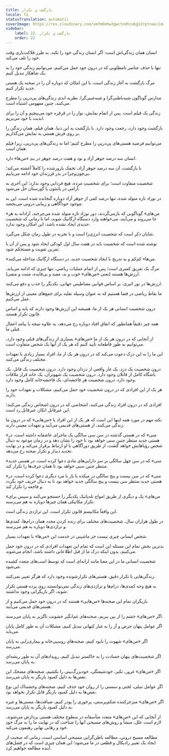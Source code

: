 ```yaml
---
title: بازگشت و تکرار
locale: fa
statusTranslation: automatic
coverImage: https://res.cloudinary.com/xmfm6mhw3gwctndtcubgx2rptnae/image/upload/v1741354419/small_cover_la_gran_rebelion_28716e29d2.webp
sidebar:
    label: 22. بازگشت و تکرار
    order: 22
---
```

انسان همان زندگی‌اش است: اگر انسان زندگی خود را نکند، به طرز فلاکت‌باری وقت خود را تلف می‌کند.

تنها با حذف عناصر نامطلوبی که در درون خود حمل می‌کنیم، می‌توانیم زندگی خود را به یک شاهکار تبدیل کنیم.

مرگ بازگشت به آغاز زندگی است، با این امکان که دوباره آن را در صحنه یک هستی جدید تکرار کنیم.

مدارس گوناگون شبه‌باطنی‌گرا و شبه‌غیبی‌گرا، نظریه ابدی زندگی‌های پی‌درپی را مطرح می‌کنند، چنین مفهومی اشتباه است.

زندگی یک فیلم است. پس از اتمام نمایش، نوار را در قرقره خود می‌پیچیم و آن را برای ابدیت با خود می‌بریم.

بازگشت وجود دارد، رجعت وجود دارد. با بازگشت به این دنیا، همان فیلم، همان زندگی را بر روی فرش هستی به نمایش می‌گذاریم.

می‌توانیم فرضیه هستی‌های پی‌درپی را مطرح کنیم؛ اما نه زندگی‌های پی‌درپی، زیرا فیلم همان است.

انسان سه درصد جوهر آزاد و نود و هفت درصد جوهر در بندِ «من‌ها» دارد.

با بازگشت، آن سه درصد جوهر آزاد، تخمک بارورشده را کاملاً آغشته می‌کند؛ بی‌چون‌وچرا در بذر فرزندان خود ادامه می‌یابیم.

شخصیت متفاوت است؛ برای شخصیتِ مرده، هیچ فردایی وجود ندارد؛ این آخری به آرامی در پانتئون یا گورستان حل می‌شود.

در نوزاد تازه متولد شده، تنها درصد کمی از جوهر آزاد دوباره گنجانده شده است. این به موجود خودآگاهی و زیبایی درونی می‌بخشد.

«من‌های» گوناگونی که بازمی‌گردند، دور نوزاد تازه متولد شده می‌چرخند، آزادانه به هر جا می‌روند و می‌آیند، می‌خواهند وارد دستگاه ارگانیک شوند، اما تا زمانی که شخصیت جدیدی ایجاد نشده باشد، این امکان وجود ندارد.

شایان ذکر است که شخصیت انرژی‌زا است و با تجربه در طول زمان شکل می‌گیرد.

نوشته شده است که شخصیت باید در هفت سال اول کودکی ایجاد شود و پس از آن با تمرین تقویت و مستحکم شود.

«من‌ها» کم‌کم و به تدریج با ایجاد شخصیت جدید، در دستگاه ارگانیک مداخله می‌کنند.

مرگ یک تفریق کسری است؛ پس از اتمام عملیات ریاضی، تنها چیزی که ادامه می‌یابد، ارزش‌ها هستند (یعنی «من‌های» خوب و بد، مفید و بی‌فایده، مثبت و منفی).

ارزش‌ها در نور اثیری، بر اساس قوانین مغناطیس جهانی، یکدیگر را جذب و دفع می‌کنند.

ما نقاط ریاضی در فضا هستیم که به عنوان وسیله نقلیه برای جمع‌های معینی از ارزش‌ها عمل می‌کنیم.

درون شخصیت انسانی هر یک از ما، همیشه این ارزش‌ها وجود دارند که پایه و اساس قانون تکرار هستند.

همه چیز دقیقاً همانطور که اتفاق افتاد دوباره رخ می‌دهد، به علاوه نتیجه یا پیامد اعمال قبلی ما.

از آنجایی که در درون هر یک از ما «من‌های» بسیاری از زندگی‌های قبلی وجود دارد، می‌توانیم به طور قاطعانه تأیید کنیم که هر یک از آنها یک شخص متفاوت است.

این ما را به این درک دعوت می‌کند که در درون هر یک از ما، افراد بسیار زیادی با تعهدات مختلف زندگی می‌کنند.

درون شخصیت یک دزد، یک غار واقعی از دزدان وجود دارد. درون شخصیت یک قاتل، یک باشگاه کامل از قاتلان وجود دارد. درون شخصیت یک شهوتران، یک خانه قرار ملاقات وجود دارد. درون شخصیت هر فاحشه‌ای، یک فاحشه‌خانه کامل وجود دارد.

هر یک از این افرادی که در درون شخصیت خود حمل می‌کنیم، مشکلات و تعهدات خود را دارند.

افرادی که در درون افراد زندگی می‌کنند، اشخاصی که در درون اشخاص زندگی می‌کنند؛ این غیرقابل انکار، غیرقابل رد است.

نکته مهم در مورد همه اینها این است که هر یک از این افراد یا «من‌هایی» که در درون ما زندگی می‌کنند، از هستی‌های قدیمی می‌آیند و تعهدات معینی دارند.

«منی» که در هستی گذشته در سن سی سالگی یک ماجرای عاشقانه داشته است، در هستی جدید منتظر چنین سنی خواهد بود تا خود را نشان دهد و در زمان موعود به دنبال شخص رؤیاهایش خواهد گشت، از طریق دورآگاهی با او ارتباط برقرار می‌کند و در نهایت تجدید دیدار و تکرار صحنه رخ می‌دهد.

«منی» که در سن چهل سالگی بر سر دارایی‌های مادی دعوا کرده است، در هستی جدید منتظر چنین سنی خواهد بود تا همان حرف‌ها را تکرار کند.

«منی» که در سن بیست و پنج سالگی در میکده یا بار با مرد دیگری دعوا کرده است، در هستی جدید منتظر سن بیست و پنج سالگی جدید خواهد بود تا به دنبال حریف خود بگردد و فاجعه را تکرار کند.

«من‌های» یک و دیگری از طریق امواج تله‌پاتیک یکدیگر را جستجو می‌کنند و سپس برای تکرار مکانیکی همان چیزها دوباره به هم می‌رسند.

این واقعاً مکانیسم قانون تکرار است، این تراژدی زندگی است.

در طول هزاران سال، شخصیت‌های مختلف برای زنده کردن مجدد همان درام‌ها، کمدی‌ها و تراژدی‌ها دوباره به هم می‌رسند.

شخص انسانی چیزی نیست جز ماشینی در خدمت این «من‌ها» با تعهدات بسیار.

بدترین بخش تمام این مسئله این است که تمام این تعهدات افرادی که در درون خود حمل می‌کنیم، بدون اینکه درک ما از قبل اطلاعاتی داشته باشد، انجام می‌شوند.

شخصیت انسانی ما در این معنا مانند ارابه‌ای است که توسط اسب‌های متعدد کشیده می‌شود.

زندگی‌هایی با تکرار دقیق، هستی‌های تکرارشونده وجود دارد که هرگز تغییر نمی‌کنند.

به هیچ وجه کمدی‌ها، درام‌ها و تراژدی‌های زندگی نمی‌توانستند روی پرده هستی تکرار شوند، اگر بازیگرانی وجود نداشتند.

بازیگران تمام این صحنه‌ها «من‌هایی» هستند که در درون خود حمل می‌کنیم و از هستی‌های قدیمی می‌آیند.

اگر «من‌های» خشم را از بین ببریم، صحنه‌های غم‌انگیز خشونت ناگزیر به پایان می‌رسند.

اگر عوامل پنهان حرص و آز را به غبار کیهانی تبدیل کنیم، مشکلات آن به طور کامل پایان می‌یابد.

اگر «من‌های» شهوت را نابود کنیم، صحنه‌های روسپی‌خانه و بیماری‌زایی به پایان می‌رسد.

اگر شخصیت‌های پنهان حسادت را به خاکستر تبدیل کنیم، رویدادهای آن به طور ریشه‌ای به پایان می‌رسد.

اگر «من‌های» غرور، تکبر، خودشیفتگی، خودبزرگ‌بینی را بکشیم، صحنه‌های مضحک این نقص‌ها به دلیل کمبود بازیگر به پایان می‌رسد.

اگر عوامل تنبلی، لختی و سستی را از روان خود حذف کنیم، صحنه‌های وحشتناک این نوع نقص‌ها به دلیل کمبود بازیگر قابل تکرار نخواهد بود.

اگر «من‌های» منزجرکننده شکم‌پرستی، پرخوری را پودر کنیم، ضیافت‌ها، مستی‌ها و غیره به دلیل کمبود بازیگر به پایان می‌رسد.

از آنجایی که این «من‌های» متعدد متأسفانه در سطوح مختلف هستی پردازش می‌شوند، لازم است علل، منشأ و روش‌های مسیحی آنها را شناخت که در نهایت ما را به مرگ خودِ خود و رهایی نهایی رهنمون می‌کند.

مطالعه مسیح درونی، مطالعه باطن‌گرایی مسیحی اساسی است، زمانی که صحبت از ایجاد یک تغییر رادیکال و قطعی در ما می‌شود؛ این همان چیزی است که در فصل‌های آینده مطالعه خواهیم کرد.

